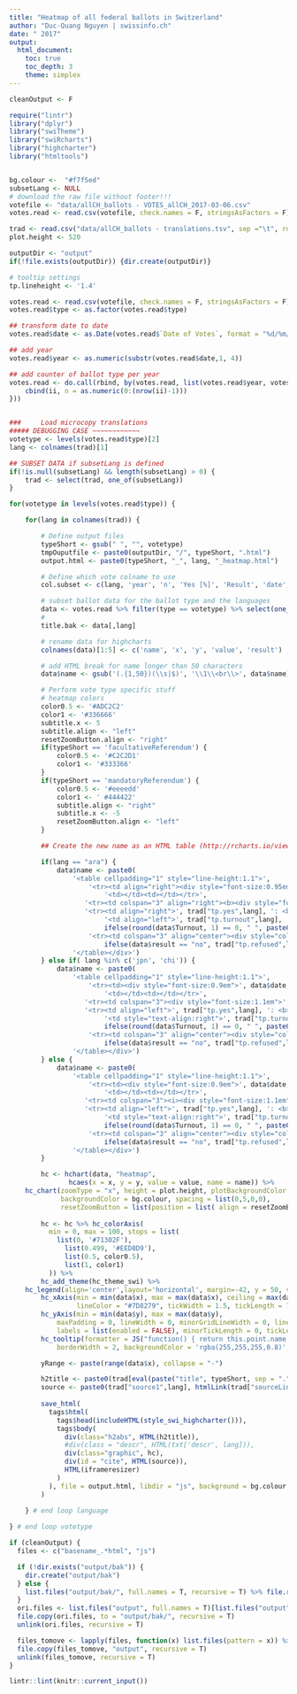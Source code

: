 ```yaml
---
title: "Heatmap of all federal ballots in Switzerland"
author: "Duc-Quang Nguyen | swissinfo.ch"
date: " 2017"
output: 
  html_document:
    toc: true
    toc_depth: 3
    theme: simplex
---
```


```r
cleanOutput <- F

require("lintr")
library("dplyr")
library("swiTheme")
library("swiRcharts")
library("highcharter")
library("htmltools")


bg.colour <-  "#f7f5ed"
subsetLang <- NULL
# download the raw file without footer!!!
votefile <- "data/allCH_ballots - VOTES_allCH_2017-03-06.csv"
votes.read <- read.csv(votefile, check.names = F, stringsAsFactors = F)

trad <- read.csv("data/allCH_ballots - translations.tsv", sep ="\t", row.names = 1, stringsAsFactors = F)
plot.height <- 520

outputDir <- "output"
if(!file.exists(outputDir)) {dir.create(outputDir)}

# tooltip settings
tp.lineheight <- '1.4'

```

```r
votes.read <- read.csv(votefile, check.names = F, stringsAsFactors = F)
votes.read$type <- as.factor(votes.read$type)

## transform date to date
votes.read$date <- as.Date(votes.read$`Date of Votes`, format = "%d/%m/%Y")

## add year
votes.read$year <- as.numeric(substr(votes.read$date,1, 4))

## add counter of ballot type per year
votes.read <- do.call(rbind, by(votes.read, list(votes.read$year, votes.read$type), function(ii) {
	cbind(ii, n = as.numeric(0:(nrow(ii)-1)))
}))


###		Load microcopy translations
##### DEBUGGING CASE ~~~~~~~~~~~~
votetype <- levels(votes.read$type)[2]
lang <- colnames(trad)[1]

## SUBSET DATA if subsetLang is defined
if(!is.null(subsetLang) && length(subsetLang) > 0) {
	trad <- select(trad, one_of(subsetLang))
}

```


```r
for(votetype in levels(votes.read$type)) {

	for(lang in colnames(trad)) {

		# Define output files
		typeShort <- gsub(" ", "", votetype)
		tmpOuputfile <- paste0(outputDir, "/", typeShort, ".html")
		output.html <- paste0(typeShort, "_", lang, "_heatmap.html")

		# Define which vote colname to use
		col.subset <- c(lang, 'year', 'n', 'Yes [%]', 'Result', 'date', 'Turnout' )

		# subset ballot data for the ballot type and the languages
		data <- votes.read %>% filter(type == votetype) %>% select(one_of(col.subset))
		#
		title.bak <- data[,lang]

		# rename data for highcharts
		colnames(data)[1:5] <- c('name', 'x', 'y', 'value', 'result')

		# add HTML break for name longer than 50 characters
		data$name <- gsub('(.{1,50})(\\s|$)', '\\1\\<br\\>', data$name)

		# Perform vote type specific stuff
		# heatmap colors
		color0.5 <- '#ADC2C2'
		color1 <- '#336666'
		subtitle.x <- 5
		subtitle.align <- "left"
		resetZoomButton.align <- "right"
		if(typeShort == 'facultativeReferendum') {
			color0.5 <- '#C2C2D1'
			color1 <- '#333366'
		}
		if(typeShort == 'mandatoryReferendum') {
			color0.5 <- '#eeeedd'
			color1 <- ' #444422'
			subtitle.align <- "right"
			subtitle.x <- -5
			resetZoomButton.align <- "left"
		}

		## Create the new name as an HTML table (http://rcharts.io/viewer/?5735146)

		if(lang == "ara") {
			data$name <- paste0(
				'<table cellpadding="1" style="line-height:1.1">',
			        '<tr><td align="right"><div style="font-size:0.95em">', data$date, '</td></div>',
						'<td></td><td></td></tr>',
			       '<tr><td colspan="3" align="right"><b><div style="font-size:1.2em">', data$name, '</b></div><hr></td></tr>',
			       '<tr><td align="right">', trad["tp.yes",lang], ': <b>', round(data$value, 1), '%</b>', '</td><td></td>',
				   		'<td align="left">', trad["tp.turnout",lang],  " : ",
						ifelse(round(data$Turnout, 1) == 0, " ", paste0(round(data$Turnout, 1), "%")), '</td></tr>',
					'<tr><td colspan="3" align="center"><div style="color:#999999">',
						ifelse(data$result == "no", trad["tp.refused",lang], trad["tp.accepted",lang]), '</td></tr>',
				'</table></div>')
		} else if( lang %in% c('jpn', 'chi')) {
			data$name <- paste0(
				'<table cellpadding="1" style="line-height:1.1">',
			        '<tr><td><div style="font-size:0.9em">', data$date, '</td></div>',
						'<td></td><td></td></tr>',
			       '<tr><td colspan="3"><div style="font-size:1.1em">', data$name, '</div><hr></td></tr>',
			       '<tr><td align="left">', trad["tp.yes",lang], ': <b>', round(data$value, 1), '%</b>', '</td><td></td>',
				   		'<td style="text-align:right">', trad["tp.turnout",lang],  " : ",
						ifelse(round(data$Turnout, 1) == 0, " ", paste0(round(data$Turnout, 1), "%")), '</td></tr>',
					'<tr><td colspan="3" align="center"><div style="color:#999999">',
						ifelse(data$result == "no", trad["tp.refused",lang], trad["tp.accepted",lang]), '</td></tr>',
				'</table></div>')
		} else {
			data$name <- paste0(
				'<table cellpadding="1" style="line-height:1.1">',
			        '<tr><td><div style="font-size:0.9em">', data$date, '</td></div>',
						'<td></td><td></td></tr>',
			       '<tr><td colspan="3"><i><div style="font-size:1.1em">', data$name, '</i></div><hr></td></tr>',
			       '<tr><td align="left">', trad["tp.yes",lang], ': <b>', round(data$value, 1), '%</b>', '</td><td></td>',
				   		'<td style="text-align:right">', trad["tp.turnout",lang],  " : ",
						ifelse(round(data$Turnout, 1) == 0, " ", paste0(round(data$Turnout, 1), "%")), '</td></tr>',
					'<tr><td colspan="3" align="center"><div style="color:#999999">',
						ifelse(data$result == "no", trad["tp.refused",lang], trad["tp.accepted",lang]), '</td></tr>',
				'</table></div>')
		}

		hc <- hchart(data, "heatmap", 
               hcaes(x = x, y = y, value = value, name = name)) %>%
    hc_chart(zoomType = "x", height = plot.height, plotBackgroundColor = bg.colour,
             backgroundColor = bg.colour, spacing = list(0,5,0,0),
             resetZoomButton = list(position = list( align = resetZoomButton.align )))
		
		hc <- hc %>% hc_colorAxis(
		  min = 0, max = 100, stops = list(
		    list(0, '#71302F'),
		      list(0.499, '#EED8D9'),
		      list(0.5, color0.5),
		      list(1, color1)
		  )) %>%
		hc_add_theme(hc_theme_swi) %>%
    hc_legend(align='center',layout='horizontal', margin=-42, y = 50, verticalAlign='top',symbolWidth = 100,symbolHeight=7) %>%
		hc_xAxis(min = min(data$x), max = max(data$x), ceiling = max(data$x), maxPadding = 0,  title = list(text = ""), 
		         lineColor = "#7D8279", tickWidth = 1.5, tickLength = 7, tickColor = "#7D8279") %>%
		hc_yAxis(min = min(data$y), max = max(data$y),
			maxPadding = 0, lineWidth = 0, minorGridLineWidth = 0, lineColor = 'transparent', title = list(text = ""),
			labels = list(enabled = FALSE), minorTickLength = 0, tickLength =  0, gridLineWidth =  0, minorGridLineWidth = 0) %>%
		hc_tooltip(formatter = JS("function() { return this.point.name; }"), useHTML = T,
			borderWidth = 2, backgroundColor = 'rgba(255,255,255,0.8)', style = list(padding = 3))

		yRange <- paste(range(data$x), collapse = "-")

		h2title <- paste0(trad[eval(paste("title", typeShort, sep = ".")),lang], " (", yRange, ")")
		source <- paste0(trad["source1",lang], htmlLink(trad["sourceLink",lang], trad["source2",lang]), " | swissinfo.ch")
		
		save_html(
		  tags$html(
		    tags$head(includeHTML(style_swi_highcharter())),
		    tags$body(    
		      div(class="h2abs", HTML(h2title)),
		      #div(class = "descr", HTML(txt['descr', lang])),
		      div(class="graphic", hc),
		      div(id = "cite", HTML(source)),
		      HTML(iframeresizer)
		    )
		  ), file = output.html, libdir = "js", background = bg.colour
		)
    
	} # end loop language

} # end loop votetype
```


```r
if (cleanOutput) {
  files <- c("basename_.*html", "js")

  if (!dir.exists("output/bak")) {
    dir.create("output/bak")
  } else {
    list.files("output/bak/", full.names = T, recursive = T) %>% file.remove()
  }
  ori.files <- list.files("output", full.names = T)[list.files("output") != "bak"]
  file.copy(ori.files, to = "output/bak/", recursive = T)
  unlink(ori.files, recursive = T)

  files_tomove <- lapply(files, function(x) list.files(pattern = x)) %>% unlist()
  file.copy(files_tomove, "output", recursive = T)
  unlink(files_tomove, recursive = T)
}
```

```r
lintr::lint(knitr::current_input())
```